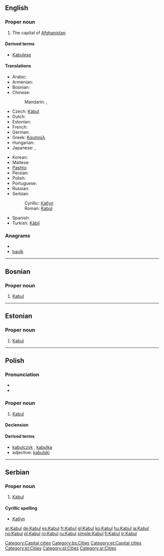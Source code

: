 {{wikipedia}}
{{also|kabul|Kábul}}
==English==

===Proper noun===
{{infl|en|proper noun}}

# The capital of [[Afghanistan]].

====Derived terms====
* [[Kabulese]]

====Translations====
{{trans-top|capital of Afghanistan}}
* Arabic: {{t|ar|كابل|m|tr=kaabul|sc=Arab}}
* Armenian: {{t-|hy|Քաբուլ|tr=K’abul|sc=Armn|xs=Armenian}}
* Bosnian: {{t-|bs|Kabul|m}}
* Chinese:
*: Mandarin: {{t|zh|喀布爾|sc=Hani}},  {{t|zh|喀布尔|tr=Kābù'ěr|sc=Hani}}
* Czech: [[Kábul]] {{m}}
* Dutch: {{t+|nl|Kaboel}}
* Estonian: {{t-|et|Kabul}}
* French: {{t+|fr|Kaboul}}
* German: {{t+|de|Kabul}}
* Greek: [[Καμπούλ]]
* Hungarian: {{t+|hu|Kabul}}
* Japanese: {{t|ja|カーブル|tr=Kāburu|sc=Jpan}},  {{t|ja|カブール|tr=Kabūru|sc=Jpan}}
{{trans-mid}}
* Korean: {{t|ko|카불|tr=Kabul|sc=Kore}}
* Maltese: {{t-|mt|Kabul|xs=Maltese}}
* [[Pashto]]: {{t|ps|کابل|tr=Kābul|sc=ps-Arab}}
* Persian: {{t|fa|کابل|tr=Kâbol|sc=fa-Arab}}
* Polish: {{t+|pl|Kabul|m}}
* Portuguese: {{t+|pt|Cabul|m}}
* Russian: {{t-|ru|Кабул|m|tr=Kabúl|sc=Cyrl}}
* Serbian:
*: Cyrillic: [[Кабул#Serbian|Кабул]] {{m}}
*: Roman: [[Kabul#Serbian|Kabul]] {{m}}
* Spanish: {{t+|es|Kabul|m}}
* Turkish: [[Kâbil]]
{{trans-bottom}}

===Anagrams===
* {{alphagram|abklu}}
* [[baulk#English|baulk]]


[[Category:Capital cities]]

----

==Bosnian==

===Proper noun===
{{infl|bs|proper noun|g=m}}

# [[Kabul#English|Kabul]]

[[Category:bs:Cities]]

----

==Estonian==

===Proper noun===
{{infl|et|proper noun}}

# [[#English|Kabul]]

[[Category:et:Capital cities]]
[[Category:et:Cities]]

----

==Polish==

===Pronunciation===
* {{audio||audio}}
* {{IPA|/ˈkabul/|lang=pl}}

===Proper noun===
{{infl|pl|proper noun|g=m}}

# [[#English|Kabul]]

====Declension====
{{pl-decl-noun-sing
|Kabul
|Kabulu
|Kabulowi
|Kabul
|Kabulem
|Kabulu
|Kabulu
}}

====Derived terms====
* [[kabulczyk]] {{m}}, [[kabulka]] {{f}}
* adjective: [[kabulski]]

[[Category:pl:Cities]]

----

==Serbian==

===Proper noun===
{{infl|sr|proper noun|g=m}}

# [[Kabul#English|Kabul]]

====Cyrillic spelling====
* [[Кабул#Serbian|Кабул]]

[[Category:sr:Cities]]

[[ar:Kabul]]
[[de:Kabul]]
[[es:Kabul]]
[[fr:Kabul]]
[[gl:Kabul]]
[[ko:Kabul]]
[[hu:Kabul]]
[[ja:Kabul]]
[[no:Kabul]]
[[pl:Kabul]]
[[ro:Kabul]]
[[ru:Kabul]]
[[simple:Kabul]]
[[fi:Kabul]]
[[tr:Kabul]]